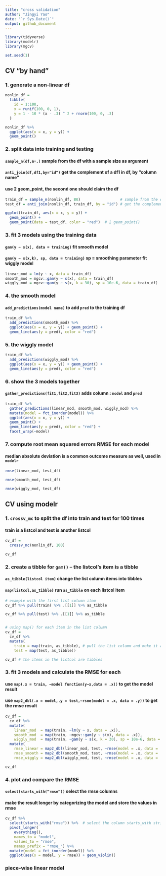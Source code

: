```yaml
---
title: "cross validation"
author: "Jingyi Yao"
date: "`r Sys.Date()`"
output: github_document
---
```


```r
library(tidyverse)
library(modelr)
library(mgcv)

set.seed(1)
```


## CV “by hand”

### 1. generate a non-linear df
```r
nonlin_df = 
  tibble(
    id = 1:100,
    x = runif(100, 0, 1),
    y = 1 - 10 * (x - .3) ^ 2 + rnorm(100, 0, .3)
  )

nonlin_df %>% 
  ggplot(aes(x = x, y = y)) + 
  geom_point()

```

### 2. split data into **training** and **testing**

#### `sample_n(df,n=.)` sample from the df with a sample size as argument

#### `anti_join(df,df1,by="id")` get the complement of a df1 in df, by "column name"

#### use 2 geom_point, the second one should claim the df

```r
train_df = sample_n(nonlin_df, 80)                  # sample from the df
test_df = anti_join(nonlin_df, train_df, by = "id") # get the complement

ggplot(train_df, aes(x = x, y = y)) + 
  geom_point() + 
  geom_point(data = test_df, color = "red")  # 2 geom_point()

```

### 3. fit 3 models using the **training** data

#### `gam(y ~ s(x), data = training)` fit smooth model

#### `gam(y ~ s(x,k), sp, data = training)` sp = smoothing parameter fit wiggly model

```r
linear_mod = lm(y ~ x, data = train_df)
smooth_mod = mgcv::gam(y ~ s(x), data = train_df)
wiggly_mod = mgcv::gam(y ~ s(x, k = 30), sp = 10e-6, data = train_df)

```


### 4. the smooth model

#### `add_predictions(model name)` to add `pred` to the training df
```r
train_df %>% 
  add_predictions(smooth_mod) %>% 
  ggplot(aes(x = x, y = y)) + geom_point() + 
  geom_line(aes(y = pred), color = "red")


```


### 5. the wiggly model

```r
train_df %>% 
  add_predictions(wiggly_mod) %>% 
  ggplot(aes(x = x, y = y)) + geom_point() + 
  geom_line(aes(y = pred), color = "red")

```


### 6. show the 3 models together

#### `gather_predictions(fit1,fit2,fit3)` adds column : `model` and `pred`
```r
train_df %>% 
  gather_predictions(linear_mod, smooth_mod, wiggly_mod) %>% 
  mutate(model = fct_inorder(model)) %>% 
  ggplot(aes(x = x, y = y)) + 
  geom_point() + 
  geom_line(aes(y = pred), color = "red") + 
  facet_wrap(~model)

```

### 7. compute root mean squared errors **RMSE** for each model

#### **median absolute deviation** is a common outcome measure as well, used in `modelr`


```r
rmse(linear_mod, test_df)

```


```r
rmse(smooth_mod, test_df)

```


```r
rmse(wiggly_mod, test_df)

```


## CV using modelr

### 1. `crossv_mc` to split the df into train and test for 100 times

#### **train** is a listcol and **test** is another listcol
```r
cv_df = 
  crossv_mc(nonlin_df, 100) 

cv_df

```

### 2. create a tibble for `gam()` -- the listcol's item is a tibble

#### `as_tibble(listcol item)` change the list column items into tibbles

#### `map(listcol,as_tibble)` run `as_tibble` on each listcol item

```r
# example with the first list column item
cv_df %>% pull(train) %>% .[[1]] %>% as_tibble

cv_df %>% pull(test) %>% .[[1]] %>% as_tibble


# using map() for each item in the list column
cv_df =
  cv_df %>% 
  mutate(
    train = map(train, as_tibble), # pull the list column and make it a tibble
    test = map(test, as_tibble))

cv_df # the items in the listcol are tibbles

```

### 3. fit 3 models and calculate the **RMSE** for each

#### use `map(.x = train, ~model function(y~x,data = .x))` to get the model result

#### use `map2_dbl(.x = model,.y = test,~rsme(model = .x, data = .y))` to get the rmse result
```r
cv_df = 
  cv_df %>% 
  mutate(
    linear_mod  = map(train, ~lm(y ~ x, data = .x)),
    smooth_mod  = map(train, ~mgcv::gam(y ~ s(x), data = .x)),
    wiggly_mod  = map(train, ~gam(y ~ s(x, k = 30), sp = 10e-6, data = .x))) %>% 
  mutate(
    rmse_linear = map2_dbl(linear_mod, test, ~rmse(model = .x, data = .y)),
    rmse_smooth = map2_dbl(smooth_mod, test, ~rmse(model = .x, data = .y)),
    rmse_wiggly = map2_dbl(wiggly_mod, test, ~rmse(model = .x, data = .y)))

cv_df

```



### 4. plot and compare the RMSE

#### `select(starts_with("rmse"))` select the rmse columns

#### make the result longer by categorizing the model and store the values in rmse
```r
cv_df %>% 
  select(starts_with("rmse")) %>%  # select the column starts_with string
  pivot_longer(
    everything(),
    names_to = "model", 
    values_to = "rmse",
    names_prefix = "rmse_") %>% 
  mutate(model = fct_inorder(model)) %>% 
  ggplot(aes(x = model, y = rmse)) + geom_violin()

```

### piece-wise linear model
```r


```



